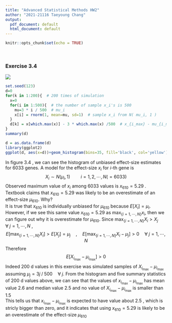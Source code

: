 ```yaml
---
title: "Advanced Statistical Methods HW2"
author: "2021-21116 Taeyoung Chang"
output:
  pdf_document: default
  html_document: default
---
```


```r
knitr::opts_chunk$set(echo = TRUE)
```

<br>

### Exercise 3.4

![](./images/exer3.4.png) 

```r
set.seed(123)
d=0
for(k in 1:200){  # 200 times of simulation
  x=0
  for(i in 1:500){  # the number of sample x_i's is 500
    mu=3 * i / 500  # mu_i
    x[i] = rnorm(1, mean=mu, sd=1)  # sample x_i from N( mu_i, 1 )
  }
  d[k] = x[which.max(x)] - 3 * which.max(x) /500  # x_{i_max} - mu_{i_max}
}
summary(d)
```
```r
d = as.data.frame(d)
library(ggplot2)
ggplot(d, aes(x=d))+geom_histogram(bins=35, fill='black', col='yellow')+ggtitle('Histogram of 200 d values')+theme(plot.title = element_text(color='blue', hjust=0.5, size= 20, face= 'bold'))
```

In figure 3.4 , we can see the histogram of unbiased effect-size estimates for 6033 genes. A model for the effect-size $x_i$ for $i$-th gene is $$X_i\sim N(\mu_i, 1)\quad \quad i=1,2,\cdots, N(=6033)$$ Observed maximum value of $x_i$ among 6033 values is $x_{610}=5.29\;$. Textbook claims that $x_{610}=5.29$ was likely to be an overestimate of an effect-size $\mu_{610}$. Why?  
It is true that $x_{610}$ is individually unbiased for $\mu_{610}$ because $E[X_i]=\mu_i$. However, if we see this same value $x_{610}=5.29$ as $\max_{\{i=1,\cdots, N\}} x_i$, then we can figure out why it is overestimate for $\mu_{610}$. Since $\max_{\{i=1,\cdots, N\}} X_i> X_j\quad \forall\; j=1, \cdots, N$ ,   $$E\Big[\max_{\{i=1,\cdots, N\}}X_i\Big]>E[X_j]=\mu_j \quad, \quad E\Big[\max_{\{i=1,\cdots, N\}}X_i-\mu_j \Big]>0 \quad \forall \; j=1,\cdots, N$$ Therefore $$ E\big[X_{i_{\max}}-\mu_{i_{\max}} \big]>0$$
Indeed 200 d values in this exercise was simulated samples of $X_{i_{\max}}-\mu_{i_{\max}}$ assuming $\mu_j=3j\;/\;500 \quad\forall\; j$. From the histogram and five summary statistics of 200 d values above, we can see that the values of $x_{i_{\max}}-\mu_{i_{\max}}$ has mean value 2.6 and median value 2.5 and no value of $X_{i_{\max}}-\mu_{i_{\max}}$ is smaller than 1.5  
This tells us that $x_{i_{\max}}-\mu_{i_{\max}}$ is expected to have value about 2.5 , which is stricly bigger than zero, and it indicates that using $x_{610}=5.29$ is likely to be an overestimate of the effect-size $\mu_{610}$ 
